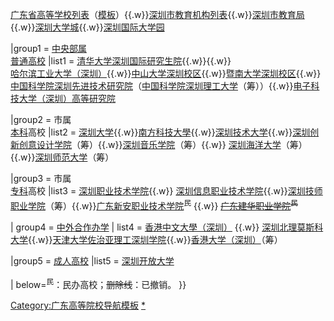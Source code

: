 {{Navbox
| name  = 深圳高等院校
| title = 深圳高等院校
|style = text-align: left;
|groupstyle = width: 7em; text-align: center;
| state = autocollapse
| above= 相关：[[中国大陆高等学校列表]]{{.w}}[[广东省高等学校列表]]（[[Template:广东高等院校|模板]]）{{.w}}[[深圳市教育机构列表]]{{.w}}[[深圳市教育局]]{{.w}}[[深圳大学城]]{{.w}}[[深圳国际大学园]]

|group1 = [[中央部属高校|中央部属]]<br/>[[普通高等学校|普通高校]]
|list1 = [[清华大学深圳国际研究生院]]{{.w}}{{le|北京大学深圳研究生院|Peking University Shenzhen Graduate School}}{{.w}}[[哈尔滨工业大学（深圳）]]{{.w}}[[中山大学深圳校区]]{{.w}}[[暨南大学深圳校区]]{{.w}}[[中国科学院深圳先进技术研究院]]（[[中国科学院深圳理工大学]]（筹））{{.w}}[[电子科技大学（深圳）高等研究院]]

|group2 = 市属<br />[[本科]]高校
|list2 = [[深圳大学]]{{.w}}[[南方科技大學]]{{.w}}[[深圳技术大学]]{{.w}}[[深圳创新创意设计学院]]（筹）{{.w}}[[深圳音乐学院]]（筹）{{.w}} [[深圳海洋大学]]（筹）{{.w}}[[深圳师范大学]]（筹）

|group3 = 市属<br />[[專科學校|专科]]高校
|list3 = [[深圳职业技术学院]]{{.w}} [[深圳信息职业技术学院]]{{.w}}[[深圳技师学院|深圳技师职业学院]]（筹）{{.w}}[[广东新安职业技术学院]]<sup>民</sup> {{.w}} <s>[[广东建华职业学院]]<sup>民</sup></s>

| group4 = [[中外合作办学]]
| list4 = [[香港中文大學（深圳）]] {{.w}} [[深圳北理莫斯科大学]]{{.w}}[[天津大学佐治亚理工深圳学院]]{{.w}}[[香港大学（深圳）]]（筹）

|group5 = [[成人高等学校|成人高校]]
|list5 =  [[深圳开放大学]]

| below=<sup>民</sup>：民办高校；<s>删除线</s>：已撤销。
}}<noinclude>
[[Category:广东高等院校导航模板]]
[[Category:深圳高等院校|*]]
</noinclude>